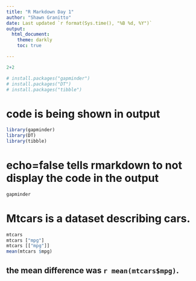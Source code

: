 ```yaml
---
title: "R Markdown Day 1"
author: "Shawn Granitto"
date: Last updated `r format(Sys.time(), "%B %d, %Y")`
output: 
  html_document:
    theme: darkly
    toc: true

---
```

```r
2+2
```
```r
# install.packages("gapminder")
# install.packages("DT")
# install.packages("tibble")
```
# code is being shown in output
```r
library(gapminder)
library(DT)
library(tibble)
```
# echo=false tells rmarkdown to not display the code in the output
```r
gapminder
```

# Mtcars is a dataset describing cars.
```r

mtcars
mtcars ["mpg"]
mtcars [["mpg"]]
mean(mtcars $mpg)
```

## the mean difference was `r mean(mtcars$mpg)`.


















